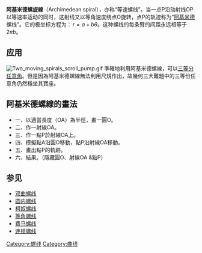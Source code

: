 '''阿基米德螺旋線'''（Archimedean spiral），亦称“等速螺线”。当一点P沿动射线OP以等速率运动的同时，这射线又以等角速度绕点O旋转，点P的轨迹称为“[[阿基米德|阿基米德]]螺线”。它的极坐标方程为：<math>\, r=a+b\theta</math>。这种螺线的每条臂的间距永远相等于<math>2\pi b</math>。
{{Gallery| height = 270| 
File:Archimedean_spiral.svg|阿基米德螺線360度| 
Image:Archimedean spiral polar.svg|極坐標圖}}

== 应用 ==
[[Image:Two_moving_spirals_scroll_pump.gif|frame]]
準確地利用阿基米德螺線，可以[[三等分任意角|三等分任意角]]。但是因為阿基米德螺線無法利用尺規作出，故幾何三大難題中的三等份任意角仍然穩坐其寶座。

== 阿基米德螺線的畫法 ==

* 一、以適當長度（OA）為半徑，畫一圓O。
* 二、作一射線OA。
* 三、作一點P於射線OA上。
* 四、模擬點A沿圓O移動，點P沿射線OA移動。
* 五、畫出點P的軌跡。
* 六、結果。（隱藏圓O、射線OA  &點P）
  






== 参见 ==

* [[双曲螺线|双曲螺线]]
* [[圆内螺线|圆内螺线]]
* [[柯奴螺线|柯奴螺线]]
* [[等角螺线|等角螺线]]
* [[费马螺线|费马螺线]]
* [[连锁螺线|连锁螺线]]

{{mathstub}}

[[Category:螺线|Category:螺线]]
[[Category:曲线|Category:曲线]]